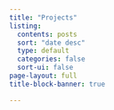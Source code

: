 ```yaml
---
title: "Projects"
listing: 
  contents: posts
  sort: "date desc"
  type: default
  categories: false
  sort-ui: false
page-layout: full
title-block-banner: true

---
```



